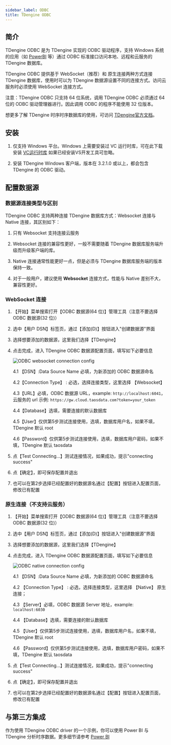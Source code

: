 ```yaml
---
sidebar_label: ODBC
title: TDengine ODBC
---
```



## 简介

TDengine ODBC  是为 TDengine 实现的 ODBC 驱动程序，支持 Windows 系统的应用（如 [PowerBI](https://powerbi.microsoft.com/zh-cn/) 等）通过 ODBC 标准接口访问本地、远程和云服务的 TDengine 数据库。

TDengine ODBC  提供基于 WebSocket（推荐）和 原生连接两种方式连接 TDengine 数据库，使用时可以为 TDengine 数据源设置不同的连接方式。访问云服务时必须使用 WebSocket 连接方式。

注意：TDengine ODBC 只支持 64 位系统，调用 TDengine ODBC 必须通过 64 位的 ODBC 驱动管理器进行。因此调用 ODBC 的程序不能使用 32 位版本。

想更多了解 TDengine 时序时序数据库的使用，可访问 [TDengine官方文档](https://docs.taosdata.com/intro/)。

## 安装

1. 仅支持 Windows 平台。Windows 上需要安装过 VC 运行时库，可在此下载安装 [VC运行时库](https://learn.microsoft.com/en-us/cpp/windows/latest-supported-vc-redist?view=msvc-170) 如果已经安装VS开发工具可忽略。  

2. 安装 TDengine Windows 客户端，版本在 3.2.1.0 或以上，都会包含 TDengine 的 ODBC 驱动。

## 配置数据源

### 数据源连接类型与区别

TDengine ODBC 支持两种连接 TDengine 数据库方式：Websocket 连接与 Native 连接，其区别如下：

1. 只有 Websocket 支持连接云服务

2. Websocket 连接的兼容性更好，一般不需要随着 TDengine 数据库服务端升级而升级客户端的库。

3. Native 连接通常性能更好一点，但是必须与 TDengine 数据库服务端的版本保持一致。

4. 对于一般用户，建议使用 **Websocket** 连接方式，性能与 Native 差别不大，兼容性更好。

### WebSocket 连接

1. 【开始】菜单搜索打开【ODBC 数据源(64 位)】管理工具（注意不要选择ODBC 数据源(32 位)） 

2. 选中【用户 DSN】标签页，通过【添加(D)】按钮进入"创建数据源"界面 

3. 选择想要添加的数据源，这里我们选择【TDengine】 

4. 点击完成，进入 TDengine ODBC 数据源配置页面，填写如下必要信息 

    ![ODBC websocket connection config](./assets/odbc-ws-config-zh.webp)

    4.1 【DSN】:Data Source Name 必填，为新添加的 ODBC 数据源命名

    4.2【Connection Type】 : 必选，选择连接类型，这里选择 【Websocket】

    4.3【URL】必填，ODBC 数据源 URL，example: `http://localhost:6041`， 云服务的 url 示例: `https://gw.cloud.taosdata.com?token=your_token`

    4.4【Database】选填，需要连接的默认数据库

    4.5【User】仅供第5步测试连接使用，选填，数据库用户名，如果不填，TDengine 默认 root

    4.6【Password】仅供第5步测试连接使用，选填，数据库用户密码，如果不填，TDengine 默认 taosdata

5. 点【Test Connecting...】测试连接情况，如果成功，提示"connecting success"

6. 点【确定】，即可保存配置并退出

7. 也可以在第2步选择已经配置好的数据源名通过【配置】按钮进入配置页面，修改已有配置

### 原生连接（不支持云服务）

1. 【开始】菜单搜索打开【ODBC 数据源(64 位)】管理工具（注意不要选择ODBC 数据源(32 位)）

2. 选中【用户 DSN】标签页，通过【添加(D)】按钮进入"创建数据源"界面

3. 选择想要添加的数据源，这里我们选择【TDengine】

4. 点击完成，进入 TDengine ODBC 数据源配置页面，填写如下必要信息

    ![ODBC native connection config](./assets/odbc-native-config-zh.webp)

    4.1 【DSN】:Data Source Name 必填，为新添加的 ODBC 数据源命名

    4.2 【Connection Type】 : 必选，选择连接类型，这里选择 【Native】 原生连接；

    4.3 【Server】必填，ODBC 数据源 Server 地址，example: `localhost:6030`

    4.4 【Database】选填，需要连接的默认数据库
    
    4.5 【User】仅供第5步测试连接使用，选填，数据库用户名，如果不填，TDengine 默认 root

    4.6 【Password】仅供第5步测试连接使用，选填，数据库用户密码，如果不填，TDengine 默认 taosdata

5. 点【Test Connecting...】测试连接情况，如果成功，提示"connecting success"

6. 点【确定】，即可保存配置并退出

7. 也可以在第2步选择已经配置好的数据源名通过【配置】按钮进入配置页面，修改已有配置

## 与第三方集成

作为使用 TDengine ODBC driver 的一个示例，你可以使用 Power BI 与 TDengine 分析时序数据。更多细节请参考 [Power BI](../../third-party/powerbi)
